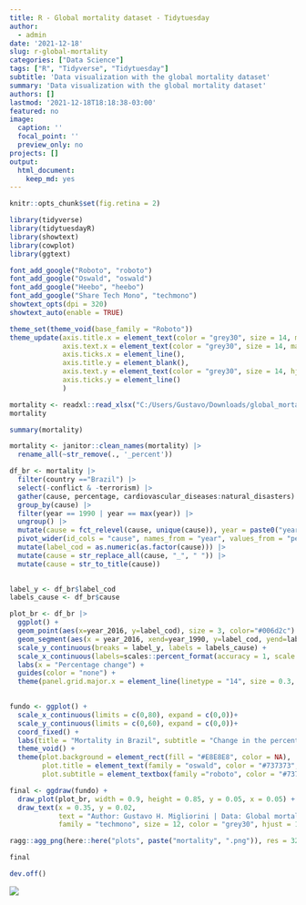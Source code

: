 ```yaml
---
title: R - Global mortality dataset - Tidytuesday
author:
  - admin
date: '2021-12-18'
slug: r-global-mortality
categories: ["Data Science"]
tags: ["R", "Tidyverse", "Tidytuesday"]
subtitle: 'Data visualization with the global mortality dataset'
summary: 'Data visualization with the global mortality dataset'
authors: []
lastmod: '2021-12-18T18:18:38-03:00'
featured: no
image:
  caption: ''
  focal_point: ''
  preview_only: no
projects: []
output:
  html_document:
    keep_md: yes
---
```


```r
knitr::opts_chunk$set(fig.retina = 2)
```

```r
library(tidyverse)
library(tidytuesdayR)
library(showtext)
library(cowplot)
library(ggtext)
```


```r
font_add_google("Roboto", "roboto")
font_add_google("Oswald", "oswald")
font_add_google("Heebo", "heebo")
font_add_google("Share Tech Mono", "techmono")
showtext_opts(dpi = 320)
showtext_auto(enable = TRUE)
```


```r
theme_set(theme_void(base_family = "Roboto"))
theme_update(axis.title.x = element_text(color = "grey30", size = 14, margin = margin(15,0,0,0)),
             axis.text.x = element_text(color = "grey30", size = 14, margin = margin(10,0,0,0)),
             axis.ticks.x = element_line(),
             axis.title.y = element_blank(),
             axis.text.y = element_text(color = "grey30", size = 14, hjust = 1),
             axis.ticks.y = element_line()
             )
```


```r
mortality <- readxl::read_xlsx("C:/Users/Gustavo/Downloads/global_mortality.xlsx")
mortality
```

```r
summary(mortality)
```

```r
mortality <- janitor::clean_names(mortality) |>
  rename_all(~str_remove(., '_percent'))
```


```r
df_br <- mortality |> 
  filter(country =="Brazil") |>
  select(-conflict & -terrorism) |>
  gather(cause, percentage, cardiovascular_diseases:natural_disasters) |>
  group_by(cause) |>
  filter(year == 1990 | year == max(year)) |>
  ungroup() |>
  mutate(cause = fct_relevel(cause, unique(cause)), year = paste0("year_", year)) |>
  pivot_wider(id_cols = "cause", names_from = "year", values_from = "percentage") |>
  mutate(label_cod = as.numeric(as.factor(cause))) |>
  mutate(cause = str_replace_all(cause, "_", " ")) |>
  mutate(cause = str_to_title(cause))
  
```

```r
label_y <- df_br$label_cod
labels_cause <- df_br$cause

plot_br <- df_br |>
  ggplot() +
  geom_point(aes(x=year_2016, y=label_cod), size = 3, color="#006d2c") +
  geom_segment(aes(x = year_2016, xend=year_1990, y=label_cod, yend=label_cod), size = 1.5, color="#006d2c", alpha = 0.5) +
  scale_y_continuous(breaks = label_y, labels = labels_cause) +
  scale_x_continuous(labels=scales::percent_format(accuracy = 1, scale = 1)) +
  labs(x = "Percentage change") +
  guides(color = "none") +
  theme(panel.grid.major.x = element_line(linetype = "14", size = 0.3, color = "grey20"))
  
```


```r
fundo <- ggplot() +
  scale_x_continuous(limits = c(0,80), expand = c(0,0))+
  scale_y_continuous(limits = c(0,60), expand = c(0,0))+
  coord_fixed() +
  labs(title = "Mortality in Brazil", subtitle = "Change in the percentage of deaths from 1990 to 2016") +
  theme_void() +
  theme(plot.background = element_rect(fill = "#E8E8E8", color = NA),
        plot.title = element_text(family = "oswald", color = "#737373", face = "bold", size = 28, hjust = 0.01, margin = margin(10,0,5,0)),
        plot.subtitle = element_textbox(family ="roboto", color = "#737373", size = 20, hjust = 0.02))

final <- ggdraw(fundo) + 
  draw_plot(plot_br, width = 0.9, height = 0.85, y = 0.05, x = 0.05) +
  draw_text(x = 0.35, y = 0.02, 
            text = "Author: Gustavo H. Migliorini | Data: Global mortality", 
            family = "techmono", size = 12, color = "grey30", hjust = 1)

```


```r
ragg::agg_png(here::here("plots", paste("mortality", ".png")), res = 320, width = 12, height = 10, units = "in")

final

dev.off()
```

![](index_files/figure-html/mortality.png)<!-- -->




